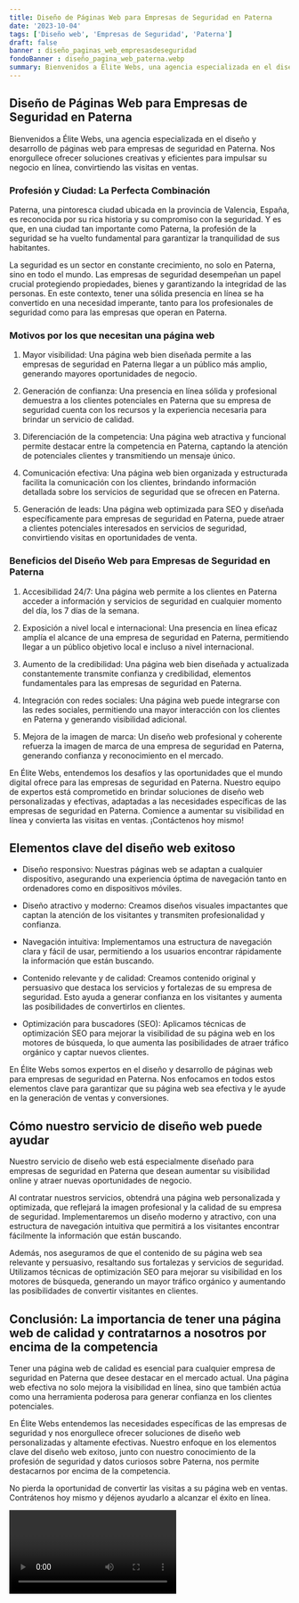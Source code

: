 ```yaml
---
title: Diseño de Páginas Web para Empresas de Seguridad en Paterna
date: '2023-10-04'
tags: ['Diseño web', 'Empresas de Seguridad', 'Paterna']
draft: false
banner : diseño_paginas_web_empresasdeseguridad
fondoBanner : diseño_pagina_web_paterna.webp
summary: Bienvenidos a Élite Webs, una agencia especializada en el diseño y desarrollo de páginas web para empresas de seguridad en Paterna. Nos enorgullece ofrecer soluciones creativas y eficientes para impulsar su negocio en línea, convirtiendo las visitas en ventas.
---
```


## **Diseño de Páginas Web para Empresas de Seguridad en Paterna**

Bienvenidos a Élite Webs, una agencia especializada en el diseño y desarrollo de páginas web para empresas de seguridad en Paterna. Nos enorgullece ofrecer soluciones creativas y eficientes para impulsar su negocio en línea, convirtiendo las visitas en ventas.

### **Profesión y Ciudad: La Perfecta Combinación**

Paterna, una pintoresca ciudad ubicada en la provincia de Valencia, España, es reconocida por su rica historia y su compromiso con la seguridad. Y es que, en una ciudad tan importante como Paterna, la profesión de la seguridad se ha vuelto fundamental para garantizar la tranquilidad de sus habitantes.

La seguridad es un sector en constante crecimiento, no solo en Paterna, sino en todo el mundo. Las empresas de seguridad desempeñan un papel crucial protegiendo propiedades, bienes y garantizando la integridad de las personas. En este contexto, tener una sólida presencia en línea se ha convertido en una necesidad imperante, tanto para los profesionales de seguridad como para las empresas que operan en Paterna.

### **Motivos por los que necesitan una página web**

1. Mayor visibilidad: Una página web bien diseñada permite a las empresas de seguridad en Paterna llegar a un público más amplio, generando mayores oportunidades de negocio.

2. Generación de confianza: Una presencia en línea sólida y profesional demuestra a los clientes potenciales en Paterna que su empresa de seguridad cuenta con los recursos y la experiencia necesaria para brindar un servicio de calidad.

3. Diferenciación de la competencia: Una página web atractiva y funcional permite destacar entre la competencia en Paterna, captando la atención de potenciales clientes y transmitiendo un mensaje único.

4. Comunicación efectiva: Una página web bien organizada y estructurada facilita la comunicación con los clientes, brindando información detallada sobre los servicios de seguridad que se ofrecen en Paterna.

5. Generación de leads: Una página web optimizada para SEO y diseñada específicamente para empresas de seguridad en Paterna, puede atraer a clientes potenciales interesados en servicios de seguridad, convirtiendo visitas en oportunidades de venta.

### **Beneficios del Diseño Web para Empresas de Seguridad en Paterna**

1. Accesibilidad 24/7: Una página web permite a los clientes en Paterna acceder a información y servicios de seguridad en cualquier momento del día, los 7 días de la semana.

2. Exposición a nivel local e internacional: Una presencia en línea eficaz amplía el alcance de una empresa de seguridad en Paterna, permitiendo llegar a un público objetivo local e incluso a nivel internacional.

3. Aumento de la credibilidad: Una página web bien diseñada y actualizada constantemente transmite confianza y credibilidad, elementos fundamentales para las empresas de seguridad en Paterna.

4. Integración con redes sociales: Una página web puede integrarse con las redes sociales, permitiendo una mayor interacción con los clientes en Paterna y generando visibilidad adicional.

5. Mejora de la imagen de marca: Un diseño web profesional y coherente refuerza la imagen de marca de una empresa de seguridad en Paterna, generando confianza y reconocimiento en el mercado.

En Élite Webs, entendemos los desafíos y las oportunidades que el mundo digital ofrece para las empresas de seguridad en Paterna. Nuestro equipo de expertos está comprometido en brindar soluciones de diseño web personalizadas y efectivas, adaptadas a las necesidades específicas de las empresas de seguridad en Paterna. Comience a aumentar su visibilidad en línea y convierta las visitas en ventas. ¡Contáctenos hoy mismo!

<GifSeo />

<Cta />

## Elementos clave del diseño web exitoso

- Diseño responsivo: Nuestras páginas web se adaptan a cualquier dispositivo, asegurando una experiencia óptima de navegación tanto en ordenadores como en dispositivos móviles.

- Diseño atractivo y moderno: Creamos diseños visuales impactantes que captan la atención de los visitantes y transmiten profesionalidad y confianza.

- Navegación intuitiva: Implementamos una estructura de navegación clara y fácil de usar, permitiendo a los usuarios encontrar rápidamente la información que están buscando.

- Contenido relevante y de calidad: Creamos contenido original y persuasivo que destaca los servicios y fortalezas de su empresa de seguridad. Esto ayuda a generar confianza en los visitantes y aumenta las posibilidades de convertirlos en clientes.

- Optimización para buscadores (SEO): Aplicamos técnicas de optimización SEO para mejorar la visibilidad de su página web en los motores de búsqueda, lo que aumenta las posibilidades de atraer tráfico orgánico y captar nuevos clientes.

En Élite Webs somos expertos en el diseño y desarrollo de páginas web para empresas de seguridad en Paterna. Nos enfocamos en todos estos elementos clave para garantizar que su página web sea efectiva y le ayude en la generación de ventas y conversiones.

## Cómo nuestro servicio de diseño web puede ayudar

Nuestro servicio de diseño web está especialmente diseñado para empresas de seguridad en Paterna que desean aumentar su visibilidad online y atraer nuevas oportunidades de negocio.

Al contratar nuestros servicios, obtendrá una página web personalizada y optimizada, que reflejará la imagen profesional y la calidad de su empresa de seguridad. Implementaremos un diseño moderno y atractivo, con una estructura de navegación intuitiva que permitirá a los visitantes encontrar fácilmente la información que están buscando.

Además, nos aseguramos de que el contenido de su página web sea relevante y persuasivo, resaltando sus fortalezas y servicios de seguridad. Utilizamos técnicas de optimización SEO para mejorar su visibilidad en los motores de búsqueda, generando un mayor tráfico orgánico y aumentando las posibilidades de convertir visitantes en clientes.

## Conclusión: La importancia de tener una página web de calidad y contratarnos a nosotros por encima de la competencia

Tener una página web de calidad es esencial para cualquier empresa de seguridad en Paterna que desee destacar en el mercado actual. Una página web efectiva no solo mejora la visibilidad en línea, sino que también actúa como una herramienta poderosa para generar confianza en los clientes potenciales. 

En Élite Webs entendemos las necesidades específicas de las empresas de seguridad y nos enorgullece ofrecer soluciones de diseño web personalizadas y altamente efectivas. Nuestro enfoque en los elementos clave del diseño web exitoso, junto con nuestro conocimiento de la profesión de seguridad y datos curiosos sobre Paterna, nos permite destacarnos por encima de la competencia.

No pierda la oportunidad de convertir las visitas a su página web en ventas. Contrátenos hoy mismo y déjenos ayudarlo a alcanzar el éxito en línea.

<Video />

<CtaBot job='Empresas de Seguridad' city='Paterna'/>

<Gmaps query='Paterna+españa+maps' />